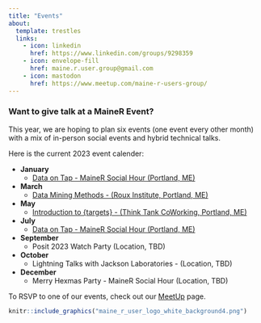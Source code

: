 ```yaml
---
title: "Events"
about:
  template: trestles
  links:
    - icon: linkedin
      href: https://www.linkedin.com/groups/9298359
    - icon: envelope-fill
      href: maine.r.user.group@gmail.com
    - icon: mastodon
      href: https://www.meetup.com/maine-r-users-group/
---
```


### Want to give talk at a MaineR Event?

This year, we are hoping to plan six events (one event every other month) with a mix of in-person social events and hybrid technical talks.

Here is the current 2023 event calender:

-   **January**
    -   [Data on Tap - MaineR Social Hour (Portland, ME)](https://www.meetup.com/maine-r-users-group/events/291004052/)
-   **March**
    -   [Data Mining Methods - (Roux Institute, Portland, ME)](https://www.meetup.com/maine-r-users-group/events/291690026?utm_medium=referral&utm_campaign=share-btn_savedevents_share_modal&utm_source=link)
-   **May**
    -   [Introduction to {targets} - (Think Tank CoWorking, Portland, ME)](https://www.meetup.com/maine-r-users-group/events/292955804/)
-   **July**
    -   [Data on Tap - MaineR Social Hour (Portland, ME)](https://www.meetup.com/maine-r-users-group/events/294647339/)
-   **September**
    -   Posit 2023 Watch Party (Location, TBD)
-   **October**
    -   Lightning Talks with Jackson Laboratories - (Location, TBD)
-   **December**
    -   Merry Hexmas Party - MaineR Social Hour (Location, TBD)

To RSVP to one of our events, check out our [MeetUp](https://www.meetup.com/maine-r-users-group/members/?op=leaders) page.

```r

knitr::include_graphics("maine_r_user_logo_white_background4.png")

```
